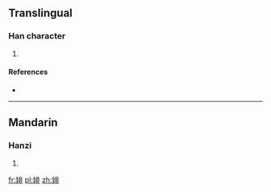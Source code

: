 {{also|婓}}
==Translingual==

===Han character===
{{Han char|rn=38|rad=女|as=08|sn=11|four=|canj=女中一卜 (VLMY)|ids=⿰[[女]][[非]]}}

# {{defn|Han|sort=女08}}

====References====
* {{Han ref|kx=0264.270|dkj=06411|dj=0531.180|hdz=21057.070|uh=5A54|ud=23124}}

----

==Mandarin==

===Hanzi===
{{cmn-hanzi|pin=[[wēi]] ([[wei1]])|wg=<sup>i</sup>}}

# {{defn|lang=cmn|sort=女08}}

[[fr:婔]]
[[pl:婔]]
[[zh:婔]]